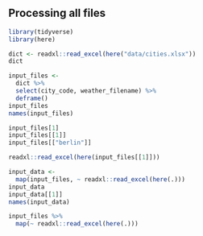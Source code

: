 ## Processing all files

<!-- Setup 04-map.R -->
```r
library(tidyverse)
library(here)
```


<!-- Load dictionary from file -->
```r
dict <- readxl::read_excel(here("data/cities.xlsx"))
dict
```


<!-- Collect input files as a named vector -->
```r
input_files <-
  dict %>%
  select(city_code, weather_filename) %>%
  deframe()
input_files
names(input_files)
```


<!-- Access individual input files -->
```r
input_files[1]
input_files[[1]]
input_files[["berlin"]]
```


<!-- Read a single input file -->
```r
readxl::read_excel(here(input_files[[1]]))
```


<!-- Read all input files -->
```r
input_data <-
  map(input_files, ~ readxl::read_excel(here(.)))
input_data
input_data[[1]]
names(input_data)
```


<!-- Pipe notation -->
```r
input_files %>%
  map(~ readxl::read_excel(here(.)))
```
